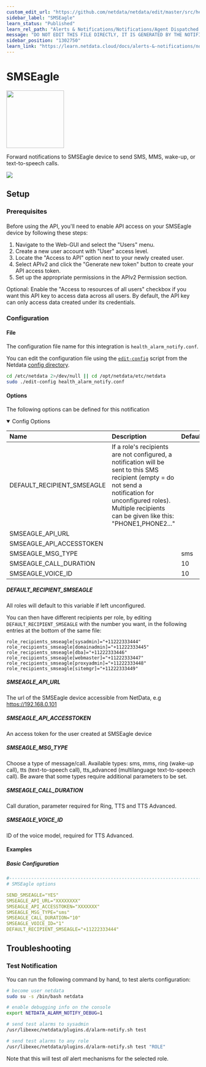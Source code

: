 ```yaml
---
custom_edit_url: "https://github.com/netdata/netdata/edit/master/src/health/notifications/smseagle/metadata.yaml"
sidebar_label: "SMSEagle"
learn_status: "Published"
learn_rel_path: "Alerts & Notifications/Notifications/Agent Dispatched Notifications"
message: "DO NOT EDIT THIS FILE DIRECTLY, IT IS GENERATED BY THE NOTIFICATION'S metadata.yaml FILE"
sidebar_position: "1302750"
learn_link: "https://learn.netdata.cloud/docs/alerts-&-notifications/notifications/agent-dispatched-notifications/smseagle"
---
```



# SMSEagle


<img src="https://netdata.cloud/img/smseagle.svg" width="150"/>


Forward notifications to SMSEagle device to send SMS, MMS, wake-up, or text-to-speech calls.



<img src="https://img.shields.io/badge/maintained%20by-Netdata-%2300ab44" />

## Setup

### Prerequisites

#### 

Before using the API, you'll need to enable API access on your SMSEagle device by following these steps:

1. Navigate to the Web-GUI and select the "Users" menu.
2. Create a new user account with "User" access level.
3. Locate the "Access to API" option next to your newly created user.
4. Select APIv2 and click the "Generate new token" button to create your API access token.
5. Set up the appropriate permissions in the APIv2 Permission section.

Optional: Enable the "Access to resources of all users" checkbox if you want this API key to access data across all users. By default, the API key can only access data created under its credentials.



### Configuration

#### File

The configuration file name for this integration is `health_alarm_notify.conf`.


You can edit the configuration file using the [`edit-config`](/docs/netdata-agent/configuration#edit-a-configuration-file-using-edit-config) script from the
Netdata [config directory](/docs/netdata-agent/configuration#the-netdata-config-directory).

```bash
cd /etc/netdata 2>/dev/null || cd /opt/netdata/etc/netdata
sudo ./edit-config health_alarm_notify.conf
```
#### Options

The following options can be defined for this notification

<details open>
<summary>Config Options</summary>

| Name | Description | Default | Required |
|:----|:-----------|:-------|:--------:|
| DEFAULT_RECIPIENT_SMSEAGLE | If a role's recipients are not configured, a notification will be sent to this SMS recipient (empty = do not send a notification for unconfigured roles). Multiple recipients can be given like this: "PHONE1,PHONE2..." |  | yes |
| SMSEAGLE_API_URL |  |  | yes |
| SMSEAGLE_API_ACCESSTOKEN |  |  | yes |
| SMSEAGLE_MSG_TYPE |  | sms | yes |
| SMSEAGLE_CALL_DURATION |  | 10 | yes |
| SMSEAGLE_VOICE_ID |  | 10 | yes |

##### DEFAULT_RECIPIENT_SMSEAGLE

All roles will default to this variable if left unconfigured.

You can then have different recipients per role, by editing `DEFAULT_RECIPIENT_SMSEAGLE` with the number you want, in the following entries at the bottom of the same file:
```
role_recipients_smseagle[sysadmin]="+11222333444"
role_recipients_smseagle[domainadmin]="+11222333445"
role_recipients_smseagle[dba]="+11222333446"
role_recipients_smseagle[webmaster]="+11222333447"
role_recipients_smseagle[proxyadmin]="+11222333448"
role_recipients_smseagle[sitemgr]="+11222333449"
```


##### SMSEAGLE_API_URL

The url of the SMSEagle device accessible from NetData, e.g https://192.168.0.101


##### SMSEAGLE_API_ACCESSTOKEN

An access token for the user created at SMSEagle device


##### SMSEAGLE_MSG_TYPE

Choose a type of message/call. Available types: sms, mms, ring (wake-up call), tts (text-to-speech call), tts_advanced (multilanguage text-to-speech call). Be aware that some types require additional parameters to be set.


##### SMSEAGLE_CALL_DURATION

Call duration, parameter required for Ring, TTS and TTS Advanced.


##### SMSEAGLE_VOICE_ID

ID of the voice model, required for TTS Advanced.


</details>

#### Examples

##### Basic Configuration



```yaml
#------------------------------------------------------------------------------
# SMSEagle options

SEND_SMSEAGLE="YES"
SMSEAGLE_API_URL="XXXXXXXX"
SMSEAGLE_API_ACCESSTOKEN="XXXXXXX"
SMSEAGLE_MSG_TYPE="sms"
SMSEAGLE_CALL_DURATION="10"
SMSEAGLE_VOICE_ID="1"
DEFAULT_RECIPIENT_SMSEAGLE="+11222333444"

```


## Troubleshooting

### Test Notification

You can run the following command by hand, to test alerts configuration:

```bash
# become user netdata
sudo su -s /bin/bash netdata

# enable debugging info on the console
export NETDATA_ALARM_NOTIFY_DEBUG=1

# send test alarms to sysadmin
/usr/libexec/netdata/plugins.d/alarm-notify.sh test

# send test alarms to any role
/usr/libexec/netdata/plugins.d/alarm-notify.sh test "ROLE"
```

Note that this will test _all_ alert mechanisms for the selected role.


